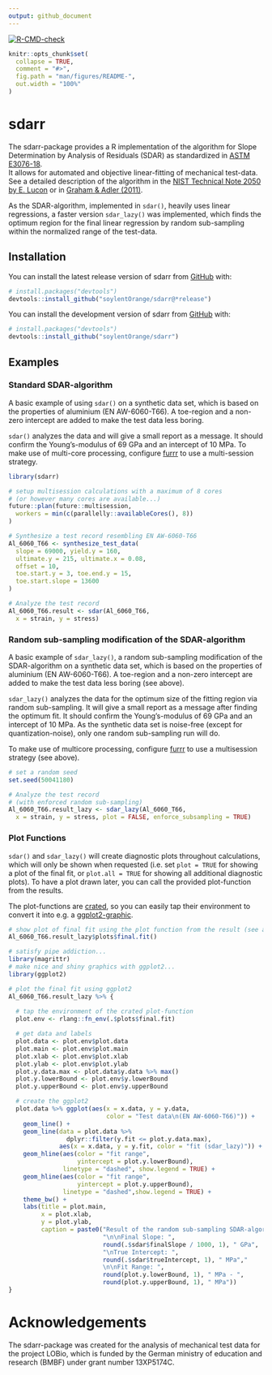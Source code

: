```yaml
---
output: github_document
---
```


<!-- badges: start -->
[![R-CMD-check](https://github.com/soylentOrange/sdarr/actions/workflows/R-CMD-check.yaml/badge.svg)](https://github.com/soylentOrange/sdarr/actions/workflows/R-CMD-check.yaml)
<!-- [![CRAN](http://www.r-pkg.org/badges/version/sdarr)](https://cran.r-project.org/package=sdarr) -->
<!-- badges: end -->

<!-- README.md is generated from README.Rmd. Please edit only README.Rmd -->

```r
knitr::opts_chunk$set(
  collapse = TRUE,
  comment = "#>",
  fig.path = "man/figures/README-",
  out.width = "100%"
)
```

# sdarr

The sdarr-package provides a R implementation of the algorithm for Slope Determination by Analysis of Residuals (SDAR) as standardized in [ASTM E3076-18](https://doi.org/10.1520/E3076-18).  
It allows for automated and objective linear-fitting of mechanical test-data. See a detailed description of the algorithm in the [NIST Technical Note 2050 by E. Lucon](https://doi.org/10.6028/NIST.TN.2050) or in [Graham & Adler (2011)](https://doi.org/10.1520/JTE103038).  
  
As the SDAR-algorithm, implemented in `sdar()`, heavily uses linear regressions, a faster version `sdar_lazy()` was implemented, which finds the optimum region for the final linear regression by random sub-sampling within the normalized range of the test-data.
  
## Installation

You can install the latest release version of sdarr from [GitHub](https://github.com/soylentOrange/sdarr/releases/) with:

```r
# install.packages("devtools")
devtools::install_github("soylentOrange/sdarr@*release")
```

You can install the development version of sdarr from [GitHub](https://github.com/soylentOrange/sdarr/) with:

```r
# install.packages("devtools")
devtools::install_github("soylentOrange/sdarr")
```

## Examples

### Standard SDAR-algorithm

A basic example of using `sdar()` on a synthetic data set, which is based on the properties of aluminium (EN AW-6060-T66).
A toe-region and a non-zero intercept are added to make the test data less boring.  
  
`sdar()` analyzes the data and will give a small report as a message.
It should confirm the Young's-modulus of 69 GPa and an intercept of 10 MPa.
To make use of multi-core processing, configure [furrr](https://furrr.futureverse.org/) to use a multi-session strategy.

```r
library(sdarr)

# setup multisession calculations with a maximum of 8 cores
# (or however many cores are available...)
future::plan(future::multisession,
  workers = min(c(parallelly::availableCores(), 8))
)

# Synthesize a test record resembling EN AW-6060-T66
Al_6060_T66 <- synthesize_test_data(
  slope = 69000, yield.y = 160,
  ultimate.y = 215, ultimate.x = 0.08,
  offset = 10,
  toe.start.y = 3, toe.end.y = 15,
  toe.start.slope = 13600
)

# Analyze the test record
Al_6060_T66.result <- sdar(Al_6060_T66,
  x = strain, y = stress)
```

### Random sub-sampling modification of the SDAR-algorithm

A basic example of `sdar_lazy()`, a random sub-sampling modification of the SDAR-algorithm on a synthetic data set, which is based on the properties of aluminium (EN AW-6060-T66).
A toe-region and a non-zero intercept are added to make the test data less boring (see above).  
  
`sdar_lazy()` analyzes the data for the optimum size of the fitting region via random sub-sampling. It will give a small report as a message after finding the optimum fit.
It should confirm the Young's-modulus of 69 GPa and an intercept of 10 MPa.
As the synthetic data set is noise-free (except for quantization-noise), only one random sub-sampling run will do.

To make use of multicore processing, configure [furrr](https://furrr.futureverse.org/) to use a multisession strategy (see above).

```r
# set a random seed
set.seed(50041180)

# Analyze the test record
# (with enforced random sub-sampling)
Al_6060_T66.result_lazy <- sdar_lazy(Al_6060_T66,
  x = strain, y = stress, plot = FALSE, enforce_subsampling = TRUE)
```

### Plot Functions

`sdar()` and `sdar_lazy()` will create diagnostic plots throughout calculations, which will only be shown when requested (i.e. set `plot = TRUE` for showing a plot of the final fit, or `plot.all = TRUE` for showing all additional diagnostic plots). To have a plot drawn later, you can call the provided plot-function from the results.  

The plot-functions are [crated](https://github.com/r-lib/carrier), so you can easily tap their environment to convert it into e.g. a [ggplot2-graphic](https://ggplot2.tidyverse.org/).

```r
# show plot of final fit using the plot function from the result (see above)
Al_6060_T66.result_lazy$plots$final.fit()
```

```r
# satisfy pipe addiction...
library(magrittr)
# make nice and shiny graphics with ggplot2...
library(ggplot2)

# plot the final fit using ggplot2
Al_6060_T66.result_lazy %>% {
  
  # tap the environment of the crated plot-function
  plot.env <- rlang::fn_env(.$plots$final.fit)

  # get data and labels
  plot.data <- plot.env$plot.data
  plot.main <- plot.env$plot.main
  plot.xlab <- plot.env$plot.xlab
  plot.ylab <- plot.env$plot.ylab
  plot.y.data.max <- plot.data$y.data %>% max()
  plot.y.lowerBound <- plot.env$y.lowerBound
  plot.y.upperBound <- plot.env$y.upperBound

  # create the ggplot2
  plot.data %>% ggplot(aes(x = x.data, y = y.data,
                           color = "Test data\n(EN AW-6060-T66)")) +
    geom_line() +
    geom_line(data = plot.data %>%
                dplyr::filter(y.fit <= plot.y.data.max),
              aes(x = x.data, y = y.fit, color = "fit (sdar_lazy)")) +
    geom_hline(aes(color = "fit range",
                   yintercept = plot.y.lowerBound),
               linetype = "dashed", show.legend = TRUE) +
    geom_hline(aes(color = "fit range",
                   yintercept = plot.y.upperBound),
               linetype = "dashed",show.legend = TRUE) +
    theme_bw() +
    labs(title = plot.main,
         x = plot.xlab,
         y = plot.ylab,
         caption = paste0("Result of the random sub-sampling SDAR-algorithm:",
                          "\n\nFinal Slope: ",
                          round(.$sdar$finalSlope / 1000, 1), " GPa",
                          "\nTrue Intercept: ",
                          round(.$sdar$trueIntercept, 1), " MPa","
                          \n\nFit Range: ",
                          round(plot.y.lowerBound, 1), " MPa - ",
                          round(plot.y.upperBound, 1), " MPa"))
}
```

# Acknowledgements

The sdarr-package was created for the analysis of mechanical test data for the project LOBio, which is funded by the German ministry of education and research (BMBF) under grant number 13XP5174C.
